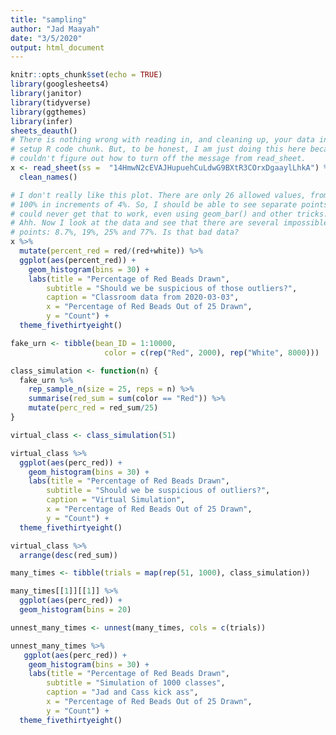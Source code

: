 ```yaml
---
title: "sampling"
author: "Jad Maayah"
date: "3/5/2020"
output: html_document
---
```


```r
knitr::opts_chunk$set(echo = TRUE)
library(googlesheets4)
library(janitor)
library(tidyverse)
library(ggthemes)
library(infer)
sheets_deauth()
# There is nothing wrong with reading in, and cleaning up, your data in the
# setup R code chunk. But, to be honest, I am just doing this here because I
# couldn't figure out how to turn off the message from read_sheet.
x <- read_sheet(ss =  "14HmwN2cEVAJHupuehCuLdwG9BXtR3COrxDgaaylLhkA") %>% 
  clean_names()
```


```r
# I don't really like this plot. There are only 26 allowed values, from 0% to
# 100% in increments of 4%. So, I should be able to see separate points. But I
# could never get that to work, even using geom_bar() and other tricks. 
# Ahh. Now I look at the data and see that there are several impossible (?)
# points: 8.7%, 19%, 25% and 77%. Is that bad data?
x %>% 
  mutate(percent_red = red/(red+white)) %>% 
  ggplot(aes(percent_red)) +
    geom_histogram(bins = 30) +
    labs(title = "Percentage of Red Beads Drawn",
        subtitle = "Should we be suspicious of those outliers?",
        caption = "Classroom data from 2020-03-03",
        x = "Percentage of Red Beads Out of 25 Drawn",
        y = "Count") + 
  theme_fivethirtyeight()
```

```r

fake_urn <- tibble(bean_ID = 1:10000,
                     color = c(rep("Red", 2000), rep("White", 8000)))

class_simulation <- function(n) {
  fake_urn %>%
    rep_sample_n(size = 25, reps = n) %>%
    summarise(red_sum = sum(color == "Red")) %>%
    mutate(perc_red = red_sum/25)
}

virtual_class <- class_simulation(51)

virtual_class %>% 
  ggplot(aes(perc_red)) +
    geom_histogram(bins = 30) +
    labs(title = "Percentage of Red Beads Drawn",
        subtitle = "Should we be suspicious of outliers?",
        caption = "Virtual Simulation",
        x = "Percentage of Red Beads Out of 25 Drawn",
        y = "Count") + 
  theme_fivethirtyeight()

virtual_class %>%
  arrange(desc(red_sum))
```

```r
many_times <- tibble(trials = map(rep(51, 1000), class_simulation))

many_times[[1]][[1]] %>%
  ggplot(aes(perc_red)) +
  geom_histogram(bins = 20)

unnest_many_times <- unnest(many_times, cols = c(trials))

unnest_many_times %>%
   ggplot(aes(perc_red)) +
    geom_histogram(bins = 30) +
    labs(title = "Percentage of Red Beads Drawn",
        subtitle = "Simulation of 1000 classes",
        caption = "Jad and Cass kick ass",
        x = "Percentage of Red Beads Out of 25 Drawn",
        y = "Count") + 
  theme_fivethirtyeight()
```

